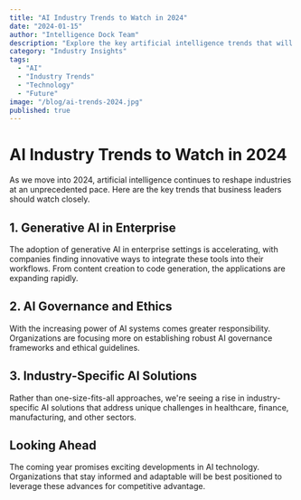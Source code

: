 ```yaml
---
title: "AI Industry Trends to Watch in 2024"
date: "2024-01-15"
author: "Intelligence Dock Team"
description: "Explore the key artificial intelligence trends that will shape industries in 2024"
category: "Industry Insights"
tags:
  - "AI"
  - "Industry Trends"
  - "Technology"
  - "Future"
image: "/blog/ai-trends-2024.jpg"
published: true
---
```


# AI Industry Trends to Watch in 2024

As we move into 2024, artificial intelligence continues to reshape industries at an unprecedented pace. Here are the key trends that business leaders should watch closely.

## 1. Generative AI in Enterprise

The adoption of generative AI in enterprise settings is accelerating, with companies finding innovative ways to integrate these tools into their workflows. From content creation to code generation, the applications are expanding rapidly.

## 2. AI Governance and Ethics

With the increasing power of AI systems comes greater responsibility. Organizations are focusing more on establishing robust AI governance frameworks and ethical guidelines.

## 3. Industry-Specific AI Solutions

Rather than one-size-fits-all approaches, we're seeing a rise in industry-specific AI solutions that address unique challenges in healthcare, finance, manufacturing, and other sectors.

## Looking Ahead

The coming year promises exciting developments in AI technology. Organizations that stay informed and adaptable will be best positioned to leverage these advances for competitive advantage. 